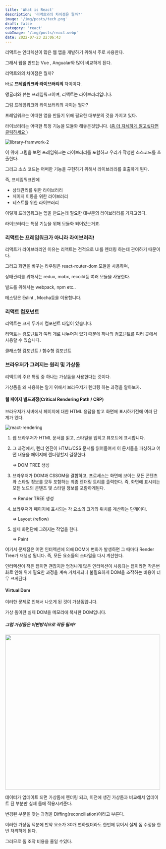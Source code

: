 ```yaml
---
title: 'What is React'
description: '리액트와의 차이점은 뭘까?'
image: '/img/posts/tech.png'
draft: false
category: 'react'
subImage: '/img/posts/react.webp'
date: 2022-07-23 22:06:43
---
```


리액트는 인터렉션이 많은 웹 앱을 개발하기 위해서 주로 사용한다.

그래서 웹을 만드는 Vue , Angualar와 많이 비교하게 된다.

리액트와의 차이점은 뭘까?

바로 <strong>프레임워크와 라이브러리의</strong> 차이이다.

앵귤러와 뷰는 프레임워크이며, 리액트는 라이브러리입니다.

그럼 프레임워크와 라이브러리의 차이는 뭘까?

프레임워크는 어떠한 앱을 만들기 위해 필요한 대부분의 것을 가지고 있다.

라이브러리는 어떠한 특정 기능을 모듈화 해놓은것입니다. (<a target="blank" href="https://daheenallwhite.github.io/programming/2019/07/15/library-framework-api/">좀 더 자세하게 알고싶다면 클릭하세요 </a>)

![library-framwork-2](/img/react/library-framwork-2.jpeg)

이 위에 그림을 보면 프레임워크는 라이브러리를 포함하고 우리가 작성한 소스코드를 호출한다.

그리고 소스 코드는 어떠한 기능을 구현하기 위해서 라이브러리를 호출하게 된다.

즉, 프레임워크안에

-   상태관리를 위한 라이브러리
-   페이지 이동을 위한 라이브러리
-   테스트를 위한 라이브러리

이렇게 프레임워크는 앱을 만드는데 필요한 대부분의 라이브러리를 가지고있다.

라이브러리는 특정 기능을 위해 모듈화 되어있는거죠.

### 리액트는 프레임워크가 아니라 라이브러리!

리액트가 라이브러리인 이유는 리액트는 전적으로 UI를 렌더링 하는데 관여하기 때문이다.

그리고 화면을 바꾸는 라우팅은 react-router-dom 모듈을 사용하며,

상태관리를 위해서는 redux, mobx, recoild등 여러 모듈을 사용한다.

빌드를 위해서는 webpack, npm etc..

테스팅은 Eslint , Mocha등을 이용합니다.

### 리액트 컴포넌트

리액트는 크게 두가지 컴포넌트 타입이 있습니다.

리액트는 컴포넌트가 여러 개로 나누어져 있기 때문에 하나의 컴포넌트를 여러 곳에서 사용할 수 있습니다.

클래스형 컴포넌트 / 함수형 컴포넌트

### 브라우저가 그려지는 원리 및 가상돔

리액트의 주요 특징 중 하나는 가상돔을 사용한다는 것이다.

가상돔을 왜 사용하는 알기 위해서 브라우저가 렌더링 하는 과정을 알아보자.

#### 웹 페이지 빌드과정(Critical Rendering Path / CRP)

브라우저가 서버에서 페이지에 대한 HTML 응답을 받고 화면에 표시하기전에 여러 단계가 있다.

![react-rendering](/img/react/react-rendering.png)

1. 웹 브라우저가 HTML 문서를 읽고, 스타일을 입히고 뷰포트에 표시합니다.

2. 그 과정에서, 렌더 엔진이 HTML/CSS 문서를 읽어들여서 이 문서들을 파싱하고 어떤 내용을 페이지에 렌더링할지 결정한다.

    => DOM TREE 생성

3. 브라우저가 DOM과 CSSOM을 결합하고, 프로세스는 화면에 보이는 모든 콘텐츠와 스타일 정보를 모두 포함하는 최종 렌더링 트리를 출력한다. 즉, 화면에 표시되는 모든 노드의 콘텐츠 및 스타일 정보를 포함하게된다.

    => Render TREE 생성

4. 브라우저가 페이지에 표시되는 각 요소의 크기와 위치를 계산하는 단계이다.

    => Layout (reflow)

5. 실제 화면단에 그려지는 작업을 한다.

    => Paint

<div class="notice--danger" markdown="1">

여기서 문제점은 어떤 인터렉션에 의해 DOM에 변화가 발생하면
그 때마다 Render Tree가 재생성 됩니다. 즉, 모든 요소들의 스타일을 다시 계산한다.

인터렉션이 적은 웹이면 괜찮지만 엄청나게 많은 인터렉션이 사용되는 웹이라면 작은변화로 인해
위에 필요한 과정을 계속 거치게되니 불필요하게 DOM을 조작하는 비용이 너무 크게된다.

</div>

#### Virtual Dom

이러한 문제로 인해서 나오게 된 것이 가상돔입니다.

가상 돔이란 실제 DOM을 메모리에 복사한 DOM입니다.

##### 그럼 가상돔은 어떤방식으로 작동 될까?

<img src="/img/react/virtual.png" width="500" />

데이터가 업데이트 되면 가상돔에 렌더링 되고, 이전에 생긴 가상돔과 비교해서 업데이트 된 부분만 실제 돔에 적용시켜준다.

변경된 부분을 찾는 과정을 Diffing(reconciliation)이라고 부른다.

이러한 가상돔 덕분에 만약 요소가 30개 변하였더라도 한번에 묶어서 실제 돔 수정을 한번 처리하게 된다.

그러므로 돔 조작 비용을 줄일 수있다.
